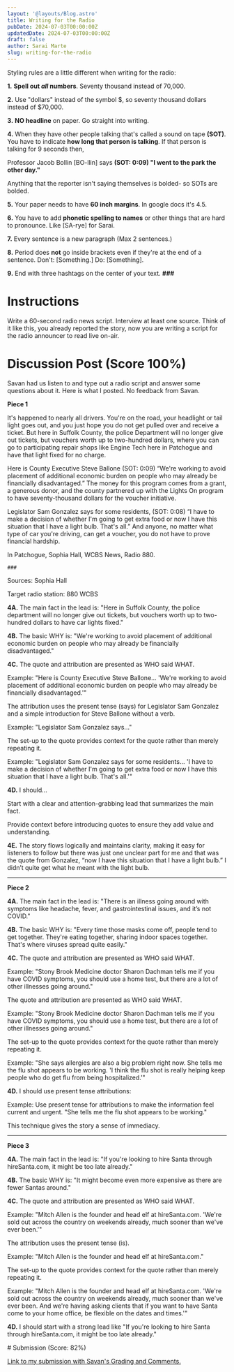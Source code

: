 ```yaml
---
layout: '@layouts/Blog.astro'
title: Writing for the Radio
pubDate: 2024-07-03T00:00:00Z 
updatedDate: 2024-07-03T00:00:00Z 
draft: false
author: Sarai Marte
slug: writing-for-the-radio
---
```




Styling rules are a little different when writing for the radio:


**1.** **Spell out *all* numbers**. Seventy thousand instead of 70,000. 

**2.** Use "dollars" instead of the symbol $, so seventy thousand dollars instead of $70,000.

**3.** **NO headline** on paper. Go straight into writing.

**4.** When they have other people talking that's called a sound on tape **(SOT)**. You have to indicate **how long that person is talking**. If that person is talking for 9 seconds then,  

Professor Jacob Bollin [BO-llin] says **(SOT: 0:09) "I went to the park the other day."**

Anything that the reporter isn't saying themselves is bolded- so SOTs are bolded.

**5.** Your paper needs to have **60 inch margins**. In google docs it's 4.5. 

**6.** You have to add **phonetic spelling to names** or other things that are hard to pronounce. Like [SA-rye] for Sarai.

**7.** Every sentence is a new paragraph (Max 2 sentences.)

**8.** Period does **not** go inside brackets even if they're at the end of a sentence. Don't: [Something.] Do: [Something].

**9.** End with three hashtags on the center of your text. **###**

# Instructions

Write a 60-second radio news script. Interview at least one source. Think of it like this, you already reported the story, now you are writing a script for the radio announcer to read live on-air.

# Discussion Post (Score 100%)

Savan had us listen to and type out a radio script and answer some questions about it. Here is what I posted. No feedback from Savan. 

<DropDown title = "Example">

**Piece 1**

It's happened to nearly all drivers. You're on the road, your headlight or tail light goes out, and you just hope you do not get pulled over and receive a ticket. But here in Suffolk County, the police Department will no longer give out tickets, but vouchers worth up to two-hundred dollars, where you can go to participating repair shops like Engine Tech here in Patchogue and have that light fixed for no charge.

Here is County Executive Steve Ballone (SOT: 0:09) “We're working to avoid placement of additional economic burden on people who may already be financially disadvantaged.” The money for this program comes from a grant, a generous donor, and the county partnered up with the Lights On program to have seventy-thousand dollars for the voucher initiative.

Legislator Sam Gonzalez says for some residents, (SOT: 0:08) “I have to make a decision of whether I'm going to get extra food or now I have this situation that I have a light bulb. That's all.” And anyone, no matter what type of car you're driving, can get a voucher, you do not have to prove financial hardship.

In Patchogue, Sophia Hall, WCBS News, Radio 880.






   








 `###` 

Sources: Sophia Hall



Target radio station: 880 WCBS



**4A.** The main fact in the lead is: "Here in Suffolk County, the police department will no longer give out tickets, but vouchers worth up to two-hundred dollars to have car lights fixed."



**4B.** The basic WHY is: "We're working to avoid placement of additional economic burden on people who may already be financially disadvantaged."



**4C.** The quote and attribution are presented as WHO said WHAT.



Example: "Here is County Executive Steve Ballone... 'We're working to avoid placement of additional economic burden on people who may already be financially disadvantaged.'"



The attribution uses the present tense (says) for Legislator Sam Gonzalez and a simple introduction for Steve Ballone without a verb.



Example: "Legislator Sam Gonzalez says..."



The set-up to the quote provides context for the quote rather than merely repeating it.



Example: "Legislator Sam Gonzalez says for some residents… 'I have to make a decision of whether I'm going to get extra food or now I have this situation that I have a light bulb. That's all.'"



**4D.** I should…



Start with a clear and attention-grabbing lead that summarizes the main fact.



Provide context before introducing quotes to ensure they add value and understanding.



**4E.** The story flows logically and maintains clarity, making it easy for listeners to follow but there was just one unclear part for me and that was the quote from Gonzalez, “now I have this situation that I have a light bulb.” I didn’t quite get what he meant with the light bulb.



---



**Piece 2**



**4A.** The main fact in the lead is: "There is an illness going around with symptoms like headache, fever, and gastrointestinal issues, and it’s not COVID."



**4B.** The basic WHY is: "Every time those masks come off, people tend to get together. They're eating together, sharing indoor spaces together. That's where viruses spread quite easily."



**4C.** The quote and attribution are presented as WHO said WHAT.



Example: "Stony Brook Medicine doctor Sharon Dachman tells me if you have COVID symptoms, you should use a home test, but there are a lot of other illnesses going around."



The quote and attribution are presented as WHO said WHAT.



Example: "Stony Brook Medicine doctor Sharon Dachman tells me if you have COVID symptoms, you should use a home test, but there are a lot of other illnesses going around."



The set-up to the quote provides context for the quote rather than merely repeating it.



Example: "She says allergies are also a big problem right now. She tells me the flu shot appears to be working. 'I think the flu shot is really helping keep people who do get flu from being hospitalized.'"



**4D.** I should use present tense attributions:



Example: Use present tense for attributions to make the information feel current and urgent. "She tells me the flu shot appears to be working."



This technique gives the story a sense of immediacy.



---



**Piece 3**



**4A.** The main fact in the lead is: "If you're looking to hire Santa through hireSanta.com, it might be too late already."



**4B.** The basic WHY is: "It might become even more expensive as there are fewer Santas around."



**4C.** The quote and attribution are presented as WHO said WHAT.



Example: "Mitch Allen is the founder and head elf at hireSanta.com. 'We're sold out across the country on weekends already, much sooner than we've ever been.'"



The attribution uses the present tense (is).



Example: "Mitch Allen is the founder and head elf at hireSanta.com."



The set-up to the quote provides context for the quote rather than merely repeating it.



Example: "Mitch Allen is the founder and head elf at hireSanta.com. 'We're sold out across the country on weekends already, much sooner than we've ever been. And we're having asking clients that if you want to have Santa come to your home office, be flexible on the dates and times.'"



**4D.** I should start with a strong lead like "If you're looking to hire Santa through hireSanta.com, it might be too late already."


</DropDown >
# Submission (Score: 82%)



<a href = "https://docs.google.com/document/d/1jWS8mfZH7vzN9mPZBDCFizJYRvBezZO-SId_9dxEffo/edit?usp=sharing"> Link to my submission with Savan's Grading and Comments.</a>
